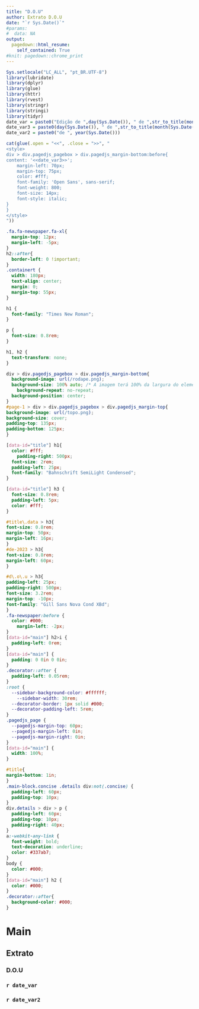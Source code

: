 ---
title: "D.O.U"
author: Extrato D.O.U
date: "`r Sys.Date()`"
#params:
#  data: NA
output:
  pagedown::html_resume:
    self_contained: True
#knit: pagedown::chrome_print  
---

```{r include=FALSE}
Sys.setlocale("LC_ALL", "pt_BR.UTF-8") 
library(lubridate)
library(dplyr)
library(glue)
library(httr)
library(rvest)
library(stringr)
library(stringi)
library(tidyr)
date_var = paste0("Edição de ",day(Sys.Date()), " de ",str_to_title(month(Sys.Date(),label = T,abbr = F,locale = "pt_BR.UTF-8")))
date_var3 = paste0(day(Sys.Date()), " de ",str_to_title(month(Sys.Date(),label = T,abbr = F,locale = "pt_BR.UTF-8"))," de ", year(Sys.Date()))
date_var2 = paste0("de ", year(Sys.Date()))
```

```{r css, echo=FALSE, results='asis'}
cat(glue(.open = "<<", .close = ">>", "
<style>
div > div.pagedjs_pagebox > div.pagedjs_margin-bottom:before{
content: '<<date_var3>>';
    margin-left: 70px;
    margin-top: 75px;
    color: #fff;
    font-family: 'Open Sans', sans-serif;
    font-weight: 800;
    font-size: 14px;
    font-style: italic;
}
}
</style>
"))
```


```{css echo=FALSE}
.fa.fa-newspaper.fa-xl{
  margin-top: 12px;
  margin-left: -5px;
}
h2::after{
  border-left: 0 !important;
}
.containert {
  width: 180px;
  text-align: center;
  margin: 0;
  margin-top: 55px;
}

h1 {
  font-family: "Times New Roman";
}

p {
  font-size: 0.8rem;
}

h1, h2 {
  text-transform: none;
}

div > div.pagedjs_pagebox > div.pagedjs_margin-bottom{
  background-image: url(/rodape.png);
  background-size: 100% auto; /* A imagem terá 100% da largura do elemento */
    background-repeat: no-repeat;
  background-position: center;
}
#page-1 > div > div.pagedjs_pagebox > div.pagedjs_margin-top{
background-image: url(/topo.png);
background-size: cover;
padding-top: 135px;
padding-bottom: 125px;
}

[data-id="title"] h1{
  color: #fff;
    padding-right: 500px;
  font-size: 2rem;
  padding-left: 25px;
  font-family: "Bahnschrift SemiLight Condensed";
}

[data-id="title"] h3 {
  font-size: 0.8rem;
  padding-left: 5px;
  color: #fff;
}

#title\.data > h3{
font-size: 0.8rem;
margin-top: 50px;
margin-left: 16px;
}
#de-2023 > h3{
font-size: 0.8rem;
margin-left: 60px;
}

#d\.o\.u > h3{
padding-left: 25px;
padding-right: 500px;
font-size: 3.2rem;
margin-top: -10px;
font-family: "Gill Sans Nova Cond XBd";
}
.fa-newspaper:before {
  color: #000;
    margin-left: -2px;
}
[data-id="main"] h2>i {
  padding-left: 0rem;
}
[data-id="main"] {
  padding: 0 0in 0 0in;
}
.decorator::after {
  padding-left: 0.05rem;
}
:root {
  --sidebar-background-color: #ffffff;
    --sidebar-width: 30rem;
  --decorator-border: 1px solid #000;
  --decorator-padding-left: 5rem;
}
.pagedjs_page {
  --pagedjs-margin-top: 60px;
  --pagedjs-margin-left: 0in;
  --pagedjs-margin-right: 0in;
}
[data-id="main"] {
  width: 100%;
}

#title{
margin-bottom: 1in;
}
.main-block.concise .details div:not(.concise) {
  padding-left: 60px;
  padding-top: 10px;
}
div.details > div > p {
  padding-left: 60px;
  padding-top: 10px;
  padding-right: 40px;
}
a:-webkit-any-link {
  font-weight: bold;
  text-decoration: underline;
  color: #337ab7;
}
body {
  color: #000;
}
[data-id="main"] h2 {
  color: #000;
}
.decorator::after{
  background-color: #000;
}

```

# Main

## Extrato {#title}

### D.O.U

<div class="containert">
### `r date_var` {#title.data}
### `r date_var2`{#central}
</div>





